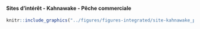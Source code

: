 #### Sites d’intérêt - Kahnawake - Pêche commerciale {-}


<!-- -------------------------------------------------- -->

```r
knitr::include_graphics("../figures/figures-integrated/site-kahnawake_peche_commerciale.png")
```

<br>
